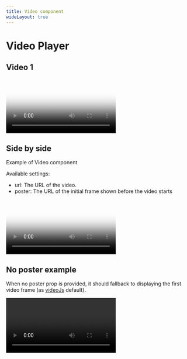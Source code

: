 ```yaml
---
title: Video component
wideLayout: true
---
```


# Video Player

## Video 1

<Video
  url="https://customer-ytbpo1yna9xohg5m.cloudflarestream.com/e1aa2e24614b242afdd4afb36a0c2f75/manifest/video.m3u8"
  poster="https://customer-ytbpo1yna9xohg5m.cloudflarestream.com/e1aa2e24614b242afdd4afb36a0c2f75/thumbnails/thumbnail.jpg?time=6s"
/>

## Side by side

<SideBySide>
<Info>

Example of Video component

Available settings:

- url: The URL of the video.
- poster: The URL of the initial frame shown before the video starts

</Info>
<Video
  url="https://customer-ytbpo1yna9xohg5m.cloudflarestream.com/33709d50562534d2a6f9f2b1766d8ff6/manifest/video.m3u8"
  poster="https://customer-ytbpo1yna9xohg5m.cloudflarestream.com/33709d50562534d2a6f9f2b1766d8ff6/thumbnails/thumbnail.jpg?time=10s"
/>
</SideBySide>

## No poster example

When no poster prop is provided, it should fallback to displaying the first video frame (as [videoJs](https://videojs.com/) default).

<Video
  url="https://customer-ytbpo1yna9xohg5m.cloudflarestream.com/33709d50562534d2a6f9f2b1766d8ff6/manifest/video.m3u8"
/>
